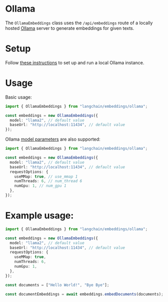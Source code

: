 # Ollama

The `OllamaEmbeddings` class uses the `/api/embeddings` route of a locally hosted [Ollama](ollama.ai) server to generate embeddings for given texts.

# Setup

Follow [these instructions](https://github.com/jmorganca/ollama) to set up and run a local Ollama instance.

# Usage

Basic usage:

```typescript
import { OllamaEmbeddings } from "langchain/embeddings/ollama";

const embeddings = new OllamaEmbeddings({
  model: "llama2", // default value
  baseUrl: "http://localhost:11434", // default value
});
```

Ollama [model parameters](https://github.com/jmorganca/ollama/blob/main/docs/modelfile.md#valid-parameters-and-values) are also supported:

```typescript
import { OllamaEmbeddings } from "langchain/embeddings/ollama";

const embeddings = new OllamaEmbeddings({
  model: "llama2", // default value
  baseUrl: "http://localhost:11434", // default value
  requestOptions: {
    useMMap: true, // use_mmap 1
    numThreads: 6, // num_thread 6
    numGpu: 1, // num_gpu 1
  },
});
```

# Example usage:

```typescript
import { OllamaEmbeddings } from "langchain/embeddings/ollama";

const embeddings = new OllamaEmbeddings({
  model: "llama2", // default value
  baseUrl: "http://localhost:11434", // default value
  requestOptions: {
    useMMap: true,
    numThreads: 6,
    numGpu: 1,
  },
});

const documents = ["Hello World!", "Bye Bye"];

const documentEmbeddings = await embeddings.embedDocuments(documents);
```
